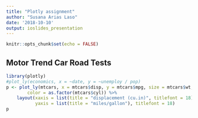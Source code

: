 ```yaml
---
title: "Plotly assignment"
author: "Susana Arias Laso"
date: '2018-10-10'
output: ioslides_presentation
---
```


```r
knitr::opts_chunk$set(echo = FALSE)
```


## Motor Trend Car Road Tests

```r
library(plotly)
#plot_ly(economics, x = ~date, y = ~unemploy / pop)
p <- plot_ly(mtcars, x = mtcars$disp, y = mtcars$mpg, size = mtcars$wt, 
        color = as.factor(mtcars$cyl)) %>%
    layout(xaxis = list(title = "displacement (cu.in)", titlefont = 18), 
           yaxis = list(title = "miles/gallon"), titlefont = 18)
p
```




